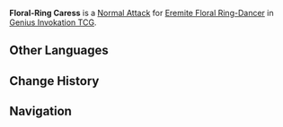 {{Genius Invokation TCG Skill Infobox
|image      = Floral-Ring Caress Character Card Skill.png
|type       = Normal Attack
|character  = Eremite Floral Ring-Dancer
|element    = Dendro
|matching =1
|unaligned  = 2
|effect     = Deals 2 '''Physical DMG'''.
|order      = 1
}}
'''Floral-Ring Caress''' is a [[Character Card Normal Attack|Normal Attack]] for [[Eremite Floral Ring-Dancer (Character Card)|Eremite Floral Ring-Dancer]] in [[Genius Invokation TCG]].

==Other Languages==
{{Other Languages
|en       = Floral-Ring Caress
|zhs      = 叶轮轻扫
|zhs_rm   = Yèlún Qīngsǎo
|zht      = 葉輪輕掃
|zht_rm   = Yèlún Qīngsǎo
|zh_tl    = Gentle Leaf Wheel Sweep
|ja       = 薙ぎ払うフローラルリング
|ja_rm    = Nagiharau Furooraru Ringu
|ja_tl    = Sweeping Floral Ring
|ko       = 풀고리 쓸기
|ko_tl    = 
|es       = Barrido foliáceo
|es_tl    = Foliaceous Sweep
|fr       = Balayage floral
|fr_tl    = Floral Sweep
|ru       = Лёгкий взмах лиственного круга
|ru_tl    = Foliar Ring's Light Swing
|th       = Floral-Ring Caress
|vi       = Diệp Luân Càn Quét
|vi_tl    = 
|de       = Blütenschneider
|de_tl    = Flower Cutter
|id       = Floral-Ring Caress
|pt       = Carícia do Anel Floral
|pt_tl    = 
|tr       = Yaprak Tacı Dokunuşu
|tr_tl    = 
|it       = Carezza dell'anello floreale
|it_tl    = 
}}

==Change History==
{{Change History|5.1}}

==Navigation==
{{Genius Invokation TCG Skill Navbox|Eremite Floral Ring-Dancer}}